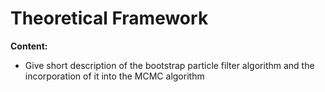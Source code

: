 # Theoretical Framework {#theory}

**Content:**

- Give short description of the bootstrap particle filter algorithm and the incorporation of it into the MCMC algorithm
